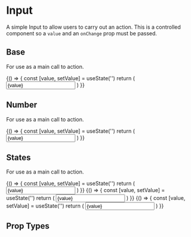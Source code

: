 
<Meta title='Components|Input' component={Input} />

# Input
A simple Input to allow users to carry out an action. This is a controlled component so a `value` and an `onChange` prop must be passed.

## Base
For use as a main call to action.

<Preview>
  <Story name='Primary'>
    {() => {
      const [value, setValue] = useState('')
      return (
        <Input name={'name'} value={value} onChange={setValue} />
      )
    }}
  </Story>
</Preview>

## Number
For use as a main call to action.

<Preview>
  <Story name='Number'>
    {() => {
      const [value, setValue] = useState('')
      return (
        <Input name={'name'} type={'number'} value={value} onChange={setValue} />
      )
    }}
  </Story>
</Preview>

## States
For use as a main call to action.

<Preview>
  <Story name='States-Error'>
    {() => {
      const [value, setValue] = useState('')
      return (
        <Input name={'name'} value={value} state={'Error'} onChange={setValue} />
      )
    }}
  </Story>
</Preview>

<Preview>
  <Story name='States-Warning'>
    {() => {
      const [value, setValue] = useState('')
      return (
        <Input name={'name'} value={value} state={'Warning'} onChange={setValue} />
      )
    }}
  </Story>
</Preview>

<Preview>
  <Story name='States-Success'>
    {() => {
      const [value, setValue] = useState('')
      return (
        <Input name={'name'} value={value} state={'Success'} onChange={setValue} />
      )
    }}
  </Story>
</Preview>

## Prop Types

<Props of={Input} />